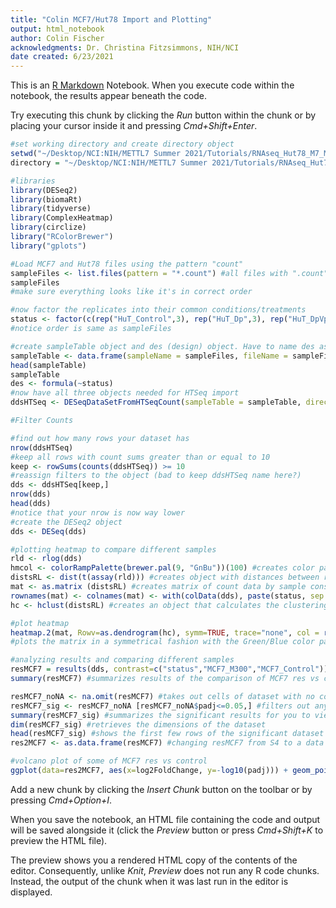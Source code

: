 ```yaml
---
title: "Colin MCF7/Hut78 Import and Plotting"
output: html_notebook
author: Colin Fischer
acknowledgments: Dr. Christina Fitzsimmons, NIH/NCI
date created: 6/23/2021
---
```


This is an [R Markdown](http://rmarkdown.rstudio.com) Notebook. When you execute code within the notebook, the results appear beneath the code. 

Try executing this chunk by clicking the *Run* button within the chunk or by placing your cursor inside it and pressing *Cmd+Shift+Enter*. 


```r
#set working directory and create directory object
setwd("~/Desktop/NCI:NIH/METTL7 Summer 2021/Tutorials/RNAseq_Hut78_M7_MCF7")
directory = "~/Desktop/NCI:NIH/METTL7 Summer 2021/Tutorials/RNAseq_Hut78_M7_MCF7"
```

```r
#libraries
library(DESeq2)
library(biomaRt)
library(tidyverse)
library(ComplexHeatmap)
library(circlize)
library("RColorBrewer")
library("gplots")
```


```r
#Load MCF7 and Hut78 files using the pattern "count"
sampleFiles <- list.files(pattern = "*.count") #all files with ".count" put in sampleFiles object
sampleFiles
#make sure everything looks like it's in correct order
```

```r
#now factor the replicates into their common conditions/treatments
status <- factor(c(rep("HuT_Control",3), rep("HuT_Dp",3), rep("HuT_DpVp",3), rep("MCF7_Control",3), rep("MCF7_M300",3)))
#notice order is same as sampleFiles
```

```r
#create sampleTable object and des (design) object. Have to name des as design is a function in R
sampleTable <- data.frame(sampleName = sampleFiles, fileName = sampleFiles, status=status)
head(sampleTable)
sampleTable
des <- formula(~status) 
#now have all three objects needed for HTSeq import
ddsHTSeq <- DESeqDataSetFromHTSeqCount(sampleTable = sampleTable, directory = directory, design = des)
```

```r
#Filter Counts

#find out how many rows your dataset has
nrow(ddsHTSeq)
#keep all rows with count sums greater than or equal to 10
keep <- rowSums(counts(ddsHTSeq)) >= 10
#reassign filters to the object (bad to keep ddsHTSeq name here?)
dds <- ddsHTSeq[keep,]
nrow(dds)
head(dds)
#notice that your nrow is now way lower
#create the DESeq2 object
dds <- DESeq(dds)
```

```r
#plotting heatmap to compare different samples
rld <- rlog(dds)
hmcol <- colorRampPalette(brewer.pal(9, "GnBu"))(100) #creates color palette for heatmap
distsRL <- dist(t(assay(rld))) #creates object with distances between rows?
mat <- as.matrix (distsRL) #creates matrix of count data by sample considering distances between counts?
rownames(mat) <- colnames(mat) <- with(colData(dds), paste(status, sep = " : ")) #assigns column data of the dataset to be the column names of the matrix, then assigns that to be the row names?
hc <- hclust(distsRL) #creates an object that calculates the clustering of the count distances?

#plot heatmap
heatmap.2(mat, Rowv=as.dendrogram(hc), symm=TRUE, trace="none", col = rev(hmcol))
#plots the matrix in a symmetrical fashion with the Green/Blue color palette being reversed to Red/Yellow? Why not red/yellow? Dendrograms are the clusters of similar genes (similar to phylogenic tree plots)
```
```r
#analyzing results and comparing different samples
resMCF7 = results(dds, contrast=c("status","MCF7_M300","MCF7_Control")) # comparing MCF7 res to control
summary(resMCF7) #summarizes results of the comparison of MCF7 res vs control

resMCF7_noNA <- na.omit(resMCF7) #takes out cells of dataset with no counts, marked NA
resMCF7_sig <- resMCF7_noNA [resMCF7_noNA$padj<=0.05,] #filters out any counts with padj value > 0.05
summary(resMCF7_sig) #summarizes the significant results for you to view
dim(resMCF7_sig) #retrieves the dimensions of the dataset
head(resMCF7_sig) #shows the first few rows of the significant dataset
res2MCF7 <- as.data.frame(resMCF7) #changing resMCF7 from S4 to a data frame

```

```r
#volcano plot of some of MCF7 res vs control
ggplot(data=res2MCF7, aes(x=log2FoldChange, y=-log10(padj))) + geom_point(aes(color=padj < 0.05)) + ggtitle("MCF7_M300 vs MCF7 Control") +xlab("log2 Fold Change") + ylab("-log10 padj")

```


Add a new chunk by clicking the *Insert Chunk* button on the toolbar or by pressing *Cmd+Option+I*.

When you save the notebook, an HTML file containing the code and output will be saved alongside it (click the *Preview* button or press *Cmd+Shift+K* to preview the HTML file). 

The preview shows you a rendered HTML copy of the contents of the editor. Consequently, unlike *Knit*, *Preview* does not run any R code chunks. Instead, the output of the chunk when it was last run in the editor is displayed.

